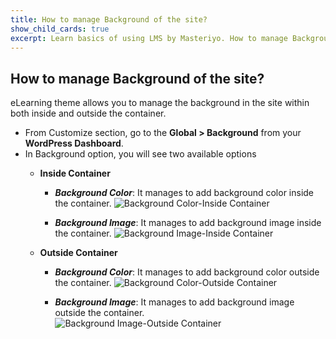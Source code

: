 ---
title: How to manage Background of the site? 
show_child_cards: true
excerpt: Learn basics of using LMS by Masteriyo. How to manage Background of the site.
---

## How to manage Background of the site? 

eLearning theme allows you to manage the background in the site within both inside and outside the container.  

- From Customize section, go to the **Global > Background** from your **WordPress Dashboard**. 
- In Background option, you will see two available options 
   - **Inside Container** 
     - ***Background Color***: It manages to add background color inside the container.
      ![Background Color-Inside Container](https://user-images.githubusercontent.com/109593521/183378795-94c901d3-ca65-40fe-a852-e99547a0b231.png)

     - ***Background Image***: It manages to add background image inside the container. 
     ![Background Image-Inside Container](https://user-images.githubusercontent.com/109593521/183380243-a1975630-0f35-4972-99fd-a12995d37e7e.png)


   - **Outside  Container**
     - ***Background Color***: It manages to add background color outside the container.
      ![Background Color-Outside Container](https://user-images.githubusercontent.com/109593521/183380999-187609c6-05e9-484f-940f-42ec9fd3b93d.png)

     - ***Background Image***: It manages to add background image outside the container.   
      ![Background Image-Outside Container](https://user-images.githubusercontent.com/109593521/183381592-96cbd007-6949-409e-a8ab-394c93b32f5e.png)

